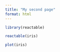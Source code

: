 ```yaml
---
title: "My second page"
format: html
---
```


```r
library(reactable)
```

```r
reactable(iris)
```

```r
plot(iris)
```



